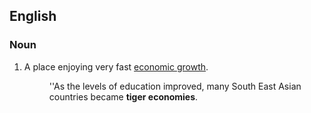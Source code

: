 ==English==

===Noun===
{{en-noun|tiger economies|sg=[[tiger]] [[economy]]}}
{{wikipedia}}
# A place enjoying very fast [[economic growth]].
#: ''As the levels of education improved, many South East Asian countries became '''tiger economies'''.